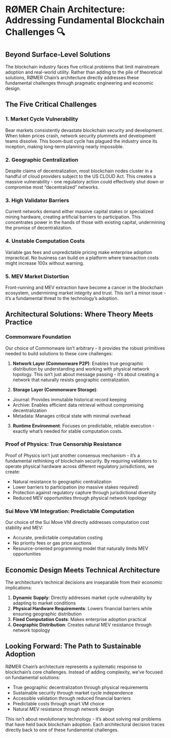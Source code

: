 # RØMER Chain Architecture: Addressing Fundamental Blockchain Challenges 🔍

## Beyond Surface-Level Solutions

The blockchain industry faces five critical problems that limit mainstream adoption and real-world utility. Rather than adding to the pile of theoretical solutions, RØMER Chain's architecture directly addresses these fundamental challenges through pragmatic engineering and economic design.

## The Five Critical Challenges

### 1. Market Cycle Vulnerability
Bear markets consistently devastate blockchain security and development. When token prices crash, network security plummets and development teams dissolve. This boom-bust cycle has plagued the industry since its inception, making long-term planning nearly impossible.

### 2. Geographic Centralization
Despite claims of decentralization, most blockchain nodes cluster in a handful of cloud providers subject to the US CLOUD Act. This creates a massive vulnerability - one regulatory action could effectively shut down or compromise most "decentralized" networks.

### 3. High Validator Barriers
Current networks demand either massive capital stakes or specialized mining hardware, creating artificial barriers to participation. This concentrates power in the hands of those with existing capital, undermining the promise of decentralization.

### 4. Unstable Computation Costs
Variable gas fees and unpredictable pricing make enterprise adoption impractical. No business can build on a platform where transaction costs might increase 100x without warning.

### 5. MEV Market Distortion
Front-running and MEV extraction have become a cancer in the blockchain ecosystem, undermining market integrity and trust. This isn't a minor issue - it's a fundamental threat to the technology's adoption.

## Architectural Solutions: Where Theory Meets Practice

### Commonware Foundation
Our choice of Commonware isn't arbitrary - it provides the robust primitives needed to build solutions to these core challenges:

1. **Network Layer (Commonware P2P)**: Enables true geographic distribution by understanding and working with physical network topology. This isn't just about message passing - it's about creating a network that naturally resists geographic centralization.

2. **Storage Layer (Commonware Storage)**:
- Journal: Provides immutable historical record keeping
- Archive: Enables efficient data retrieval without compromising decentralization
- Metadata: Manages critical state with minimal overhead

3. **Runtime Environment**: Focuses on predictable, reliable execution - exactly what's needed for stable computation costs.

### Proof of Physics: True Censorship Resistance

Proof of Physics isn't just another consensus mechanism - it's a fundamental rethinking of blockchain security. By requiring validators to operate physical hardware across different regulatory jurisdictions, we create:

- Natural resistance to geographic centralization
- Lower barriers to participation (no massive stakes required)
- Protection against regulatory capture through jurisdictional diversity
- Reduced MEV opportunities through physical network topology

### Sui Move VM Integration: Predictable Computation

Our choice of the Sui Move VM directly addresses computation cost stability and MEV:

- Accurate, predictable computation costing
- No priority fees or gas price auctions
- Resource-oriented programming model that naturally limits MEV opportunities

## Economic Design Meets Technical Architecture

The architecture's technical decisions are inseparable from their economic implications:

1. **Dynamic Supply**: Directly addresses market cycle vulnerability by adapting to market conditions
2. **Physical Hardware Requirements**: Lowers financial barriers while ensuring geographic distribution
3. **Fixed Computation Costs**: Makes enterprise adoption practical
4. **Geographic Distribution**: Creates natural MEV resistance through network topology

## Looking Forward: The Path to Sustainable Adoption

RØMER Chain's architecture represents a systematic response to blockchain's core challenges. Instead of adding complexity, we've focused on fundamental solutions:

- True geographic decentralization through physical requirements
- Sustainable security through market cycle independence
- Accessible validation through reduced financial barriers
- Predictable costs through smart VM choice
- Natural MEV resistance through network design

This isn't about revolutionary technology - it's about solving real problems that have held back blockchain adoption. Each architectural decision traces directly back to one of these fundamental challenges.

